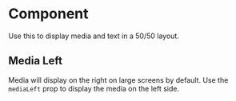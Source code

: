 
<Meta
  title="Components/Organisms/TestimonialSlider"
  component={TestimonialSlider}
/>

# Component

Use this to display media and text in a 50/50 layout.

<Canvas>
  <Story name="Component">
    <TestimonialSlider
      title="Bold Designs"
      body="Our amazing new design is here! Get it while it's hot, it won't be hot for long... uh oh, already cooling."
      image={123}
      imageMeta={{
        mediaItemUrl:
          'https://images.unsplash.com/photo-1610991149688-c1321006bcc1?ixid=MXwxMjA3fDB8MHxwaG90by1wYWdlfHx8fGVufDB8fHw%3D&ixlib=rb-1.2.1&auto=format&fit=crop&w=1110&q=60',
        altText: 'Some alt text',
        mediaDetails: {
          height: 741,
          width: 1110
        }
      }}
      cta={{icon: 'arrowRight', text: 'Take a look'}}
    />
  </Story>
</Canvas>

## Media Left

Media will display on the right on large screens by default. Use the `mediaLeft` prop to display the media on the left side.

<Canvas>
  <Story name="MediaLeft">
    <TestimonialSlider
      title="New Designs"
      body="Our amazing new design is here! Get it while it's hot, it won't be hot for long... uh oh, already cooling."
      image={123}
      imageMeta={{
        mediaItemUrl:
          'https://images.unsplash.com/photo-1610991149688-c1321006bcc1?ixid=MXwxMjA3fDB8MHxwaG90by1wYWdlfHx8fGVufDB8fHw%3D&ixlib=rb-1.2.1&auto=format&fit=crop&w=1110&q=60',
        altText: 'Some alt text',
        mediaDetails: {
          height: 741,
          width: 1110
        }
      }}
      cta={{icon: 'arrowRight', text: 'Take a look'}}
      mediaLeft
    />
  </Story>
</Canvas>
